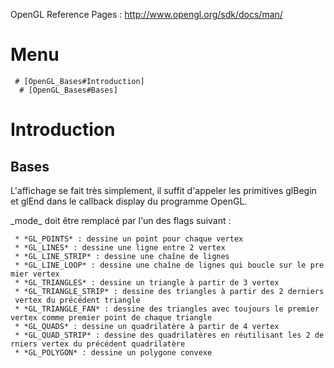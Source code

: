 OpenGL Reference Pages : http://www.opengl.org/sdk/docs/man/

= Menu =

  # [OpenGL_Bases#Introduction]
   # [OpenGL_Bases#Bases]

= Introduction =

== Bases ==

L'affichage se fait très simplement, il suffit d'appeler les primitives glBegin et glEnd dans le callback display du programme OpenGL.

{{{void glBegin(GLenum mode);}}}

_mode_ doit être remplacé par l'un des flags suivant :

  * *GL_POINTS* : dessine un point pour chaque vertex
  * *GL_LINES* : dessine une ligne entre 2 vertex
  * *GL_LINE_STRIP* : dessine une chaîne de lignes
  * *GL_LINE_LOOP* : dessine une chaîne de lignes qui boucle sur le premier vertex
  * *GL_TRIANGLES* : dessine un triangle à partir de 3 vertex
  * *GL_TRIANGLE_STRIP* : dessine des triangles à partir des 2 derniers vertex du précédent triangle
  * *GL_TRIANGLE_FAN* : dessine des triangles avec toujours le premier vertex comme premier point de chaque triangle
  * *GL_QUADS* : dessine un quadrilatère à partir de 4 vertex
  * *GL_QUAD_STRIP* : dessine des quadrilatères en réutilisant les 2 derniers vertex du précédent quadrilatère
  * *GL_POLYGON* : dessine un polygone convexe

{{{void glEnd(void);}}}